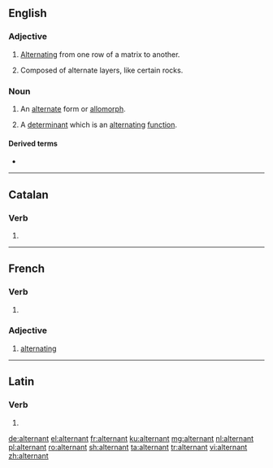 ==English==

===Adjective===
{{en-adj|-}}

# [[alternate|Alternating]] from one row of a matrix to another.
# {{label|en|geology}} Composed of alternate layers, like certain rocks.

===Noun===
{{en-noun}}

# {{label|en|linguistics}} An [[alternate]] form or [[allomorph]].
# {{label|en|mathematics}} A [[determinant]] which is an [[alternating]] [[function]].

====Derived terms====
* {{l|en|alternant matrix}}

----

==Catalan==

===Verb===
{{head|ca|verb form}}

# {{ca-verb form of|t=pres|m=ptc|alternar}}

----

==French==

===Verb===
{{head|fr|present participle}}

# {{present participle of|alterner|lang=fr|nocat=1}}

===Adjective===
{{fr-adj}}

# [[alternating]]

----

==Latin==

===Verb===
{{la-verb-form|alternant}}

# {{inflection of|alternō||3|p|pres|actv|indc|lang=la}}

[[de:alternant]]
[[el:alternant]]
[[fr:alternant]]
[[ku:alternant]]
[[mg:alternant]]
[[nl:alternant]]
[[pl:alternant]]
[[ro:alternant]]
[[sh:alternant]]
[[ta:alternant]]
[[tr:alternant]]
[[vi:alternant]]
[[zh:alternant]]
